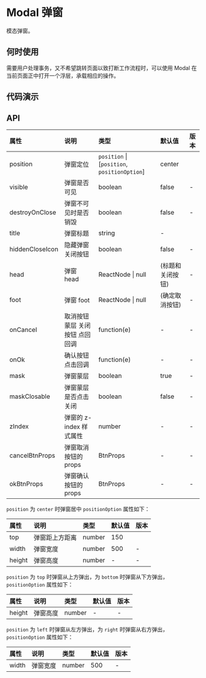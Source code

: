 


# Modal 弹窗

模态弹窗。

## 何时使用

需要用户处理事务，又不希望跳转页面以致打断工作流程时，可以使用 Modal 在当前页面正中打开一个浮层，承载相应的操作。

## 代码演示

<CodeBox title="基本弹窗" desc={descNormal} code={codeNormal}>
    <DemoNormal />
</CodeBox>

<CodeBox title="定位弹窗" desc={descPosition} code={codePosition}>
    <DemoPosition />
</CodeBox>

## API

<div className="api">

| 属性            | 说明                            | 类型                                   | 默认值           | 版本 |
| :-------------- | :------------------------------ | :------------------------------------- | :--------------- | :--- |
| position        | 弹窗定位                        | `position` \| [`position`, `positionOption`] | center           |
| visible         | 弹窗是否可见                    | boolean                                | false            | -    |
| destroyOnClose  | 弹窗不可见时是否销毁            | boolean                                | false            | -    |
| title           | 弹窗标题                        | string                                 | -                |
| hiddenCloseIcon | 隐藏弹窗关闭按钮                | boolean                                | false            | -    |
| head            | 弹窗 head                       | ReactNode \| null                      | (标题和关闭按钮) | -    |
| foot            | 弹窗 foot                       | ReactNode \| null                      | (确定取消按钮)   | -    |
| onCancel        | 取消按钮 蒙层 关闭按钮 点回回调 | function(e)                            | -                | -    |
| onOk            | 确认按钮 点击回调               | function(e)                            | -                | -    |
| mask            | 弹窗蒙层                        | boolean                                | true             | -    |
| maskClosable    | 弹窗蒙层是否点击关闭            | boolean                                | false            | -    |
| zIndex          | 弹窗的 z-index 样式属性         | number                                 | -                | -    |
| cancelBtnProps  | 弹窗取消按钮的 props            | BtnProps                               | -                | -    |
| okBtnProps      | 弹窗确认按钮的 props            | BtnProps                               | -                | -    |

</div>

`position` 为 `center` 时弹窗居中 `positionOption` 属性如下：

<div className="api">

| 属性   | 说明           | 类型   | 默认值 | 版本 |
| :----- | :------------- | :----- | :----- | :--- |
| top    | 弹窗距上方距离 | number | 150    |
| width  | 弹窗宽度       | number | 500    | -    |
| height | 弹窗高度       | number | -      | -    |

</div>

`position` 为 `top` 时弹窗从上方弹出，为 `bottom` 时弹窗从下方弹出， `positionOption` 属性如下：

<div className="api">

| 属性   | 说明     | 类型   | 默认值 | 版本 |
| :----- | :------- | :----- | :----- | :--- |
| height | 弹窗高度 | number | -      | -    |

</div>

`position` 为 `left` 时弹窗从左方弹出，为 `right` 时弹窗从右方弹出， `positionOption` 属性如下：

<div className="api">

| 属性  | 说明     | 类型   | 默认值 | 版本 |
| :---- | :------- | :----- | :----- | :--- |
| width | 弹窗宽度 | number | 500    | -    |

</div>

